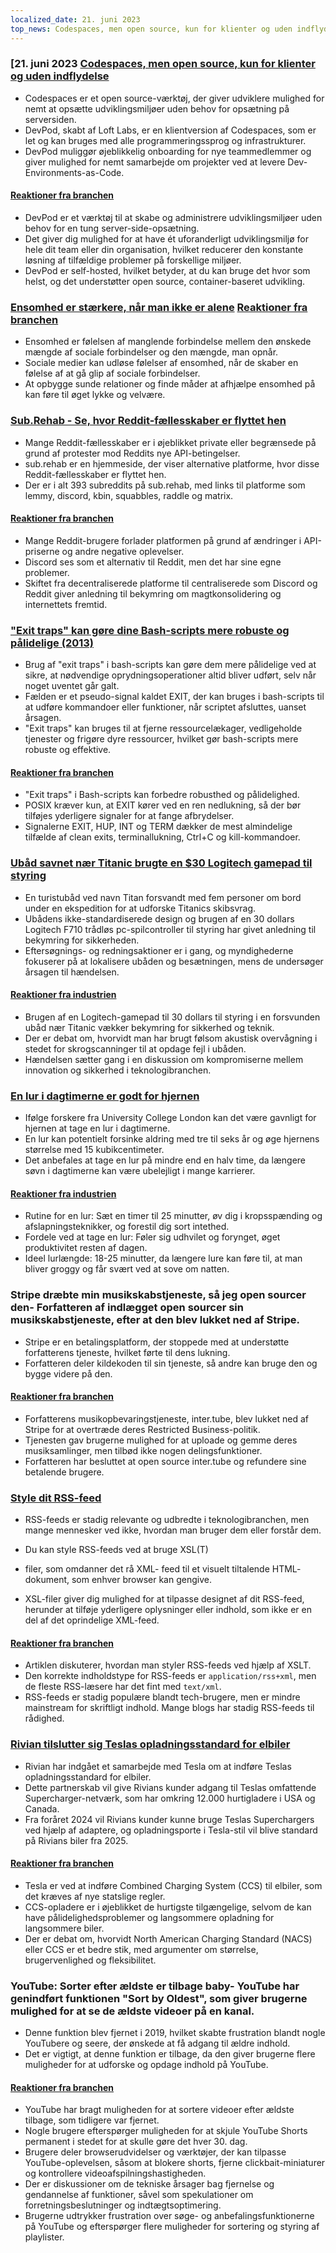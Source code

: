 ```yaml
---
localized_date: 21. juni 2023
top_news: Codespaces, men open source, kun for klienter og uden indflydelse
---
```




<CallToAction />

<Steps>

### [21. juni 2023 [Codespaces, men open source, kun for klienter og uden indflydelse](https://devpod.sh/)

- Codespaces er et open source-værktøj, der giver udviklere mulighed for nemt at opsætte udviklingsmiljøer uden behov for opsætning på serversiden.
- DevPod, skabt af Loft Labs, er en klientversion af Codespaces, som er let og kan bruges med alle programmeringssprog og infrastrukturer.
- DevPod muliggør øjeblikkelig onboarding for nye teammedlemmer og giver mulighed for nemt samarbejde om projekter ved at levere Dev-Environments-as-Code.

#### [Reaktioner fra branchen](http://news.ycombinator.com/item?id=36407477)

- DevPod er et værktøj til at skabe og administrere udviklingsmiljøer uden behov for en tung server-side-opsætning.
- Det giver dig mulighed for at have ét uforanderligt udviklingsmiljø for hele dit team eller din organisation, hvilket reducerer den konstante løsning af tilfældige problemer på forskellige miljøer.
- DevPod er self-hosted, hvilket betyder, at du kan bruge det hvor som helst, og det understøtter open source, container-baseret udvikling.

### [Ensomhed er stærkere, når man ikke er alene](https://pubmed.ncbi.nlm.nih.gov/37293324/) [Reaktioner fra branchen](http://news.ycombinator.com/item?id=36403280)

- Ensomhed er følelsen af manglende forbindelse mellem den ønskede mængde af sociale forbindelser og den mængde, man opnår.
- Sociale medier kan udløse følelser af ensomhed, når de skaber en følelse af at gå glip af sociale forbindelser.
- At opbygge sunde relationer og finde måder at afhjælpe ensomhed på kan føre til øget lykke og velvære.

### [Sub.Rehab - Se, hvor Reddit-fællesskaber er flyttet hen](https://sub.rehab/)

- Mange Reddit-fællesskaber er i øjeblikket private eller begrænsede på grund af protester mod Reddits nye API-betingelser.
- sub.rehab er en hjemmeside, der viser alternative platforme, hvor disse Reddit-fællesskaber er flyttet hen.
- Der er i alt 393 subreddits på sub.rehab, med links til platforme som lemmy, discord, kbin, squabbles, raddle og matrix.

#### [Reaktioner fra branchen](http://news.ycombinator.com/item?id=36401999)

- Mange Reddit-brugere forlader platformen på grund af ændringer i API-priserne og andre negative oplevelser.
- Discord ses som et alternativ til Reddit, men det har sine egne problemer.
- Skiftet fra decentraliserede platforme til centraliserede som Discord og Reddit giver anledning til bekymring om magtkonsolidering og internettets fremtid.

### ["Exit traps" kan gøre dine Bash-scripts mere robuste og pålidelige (2013)](http://redsymbol.net/articles/bash-exit-traps/)

- Brug af "exit traps" i bash-scripts kan gøre dem mere pålidelige ved at sikre, at nødvendige oprydningsoperationer altid bliver udført, selv når noget uventet går galt.
- Fælden er et pseudo-signal kaldet EXIT, der kan bruges i bash-scripts til at udføre kommandoer eller funktioner, når scriptet afsluttes, uanset årsagen.
- "Exit traps" kan bruges til at fjerne ressourcelækager, vedligeholde tjenester og frigøre dyre ressourcer, hvilket gør bash-scripts mere robuste og effektive.

#### [Reaktioner fra branchen](http://news.ycombinator.com/item?id=36400465)

- "Exit traps" i Bash-scripts kan forbedre robusthed og pålidelighed.
- POSIX kræver kun, at EXIT kører ved en ren nedlukning, så der bør tilføjes yderligere signaler for at fange afbrydelser.
- Signalerne EXIT, HUP, INT og TERM dækker de mest almindelige tilfælde af clean exits, terminallukning, Ctrl+C og kill-kommandoer.

### [Ubåd savnet nær Titanic brugte en $30 Logitech gamepad til styring](https://arstechnica.com/gaming/2023/06/submarine-missing-near-titanic-used-a-30-logitech-gamepad-for-steering/)

- En turistubåd ved navn Titan forsvandt med fem personer om bord under en ekspedition for at udforske Titanics skibsvrag.
- Ubådens ikke-standardiserede design og brugen af en 30 dollars Logitech F710 trådløs pc-spilcontroller til styring har givet anledning til bekymring for sikkerheden.
- Eftersøgnings- og redningsaktioner er i gang, og myndighederne fokuserer på at lokalisere ubåden og besætningen, mens de undersøger årsagen til hændelsen.

#### [Reaktioner fra industrien](http://news.ycombinator.com/item?id=36407781)

- Brugen af en Logitech-gamepad til 30 dollars til styring i en forsvunden ubåd nær Titanic vækker bekymring for sikkerhed og teknik.
- Der er debat om, hvorvidt man har brugt følsom akustisk overvågning i stedet for skrogscanninger til at opdage fejl i ubåden.
- Hændelsen sætter gang i en diskussion om kompromiserne mellem innovation og sikkerhed i teknologibranchen.

### [En lur i dagtimerne er godt for hjernen](https://www.bbc.com/news/health-65950168)

- Ifølge forskere fra University College London kan det være gavnligt for hjernen at tage en lur i dagtimerne.
- En lur kan potentielt forsinke aldring med tre til seks år og øge hjernens størrelse med 15 kubikcentimeter.
- Det anbefales at tage en lur på mindre end en halv time, da længere søvn i dagtimerne kan være ubelejligt i mange karrierer.

#### [Reaktioner fra industrien](http://news.ycombinator.com/item?id=36399503)

- Rutine for en lur: Sæt en timer til 25 minutter, øv dig i kropsspænding og afslapningsteknikker, og forestil dig sort intethed.
- Fordele ved at tage en lur: Føler sig udhvilet og forynget, øget produktivitet resten af dagen.
- Ideel lurlængde: 18-25 minutter, da længere lure kan føre til, at man bliver groggy og får svært ved at sove om natten.

### Stripe dræbte min musikskabstjeneste, så jeg open sourcer den- Forfatteren af indlægget open sourcer sin musikskabstjeneste, efter at den blev lukket ned af Stripe.

- Stripe er en betalingsplatform, der stoppede med at understøtte forfatterens tjeneste, hvilket førte til dens lukning.
- Forfatteren deler kildekoden til sin tjeneste, så andre kan bruge den og bygge videre på den.

#### [Reaktioner fra branchen](http://news.ycombinator.com/item?id=36403607)

- Forfatterens musikopbevaringstjeneste, inter.tube, blev lukket ned af Stripe for at overtræde deres Restricted Business-politik.
- Tjenesten gav brugerne mulighed for at uploade og gemme deres musiksamlinger, men tilbød ikke nogen delingsfunktioner.
- Forfatteren har besluttet at open source inter.tube og refundere sine betalende brugere.

### [Style dit RSS-feed](https://darekkay.com/blog/rss-styling/)

- RSS-feeds er stadig relevante og udbredte i teknologibranchen, men mange mennesker ved ikke, hvordan man bruger dem eller forstår dem.
- Du kan style RSS-feeds ved at bruge XSL(T)

- filer, som omdanner det rå XML- feed til et visuelt tiltalende HTML- dokument, som enhver browser kan gengive.

- XSL-filer giver dig mulighed for at tilpasse designet af dit RSS-feed, herunder at tilføje yderligere oplysninger eller indhold, som ikke er en del af det oprindelige XML-feed.

#### [Reaktioner fra branchen](http://news.ycombinator.com/item?id=36401854)

- Artiklen diskuterer, hvordan man styler RSS-feeds ved hjælp af XSLT.
- Den korrekte indholdstype for RSS-feeds er `application/rss+xml`, men de fleste RSS-læsere har det fint med `text/xml`.
- RSS-feeds er stadig populære blandt tech-brugere, men er mindre mainstream for skriftligt indhold. Mange blogs har stadig RSS-feeds til rådighed.

### [Rivian tilslutter sig Teslas opladningsstandard for elbiler](https://ev-edition.com/2023/06/rivian-joins-forces-with-tesla-embracing-their-charging-standard-for-electric-vehicles/)

- Rivian har indgået et samarbejde med Tesla om at indføre Teslas opladningsstandard for elbiler.
- Dette partnerskab vil give Rivians kunder adgang til Teslas omfattende Supercharger-netværk, som har omkring 12.000 hurtigladere i USA og Canada.
- Fra foråret 2024 vil Rivians kunder kunne bruge Teslas Superchargers ved hjælp af adaptere, og opladningsporte i Tesla-stil vil blive standard på Rivians biler fra 2025.

#### [Reaktioner fra branchen](http://news.ycombinator.com/item?id=36403494)

- Tesla er ved at indføre Combined Charging System (CCS) til elbiler, som det kræves af nye statslige regler.
- CCS-opladere er i øjeblikket de hurtigste tilgængelige, selvom de kan have pålidelighedsproblemer og langsommere opladning for langsommere biler.
- Der er debat om, hvorvidt North American Charging Standard (NACS) eller CCS er et bedre stik, med argumenter om størrelse, brugervenlighed og fleksibilitet.

### YouTube: Sorter efter ældste er tilbage baby- YouTube har genindført funktionen "Sort by Oldest", som giver brugerne mulighed for at se de ældste videoer på en kanal.

- Denne funktion blev fjernet i 2019, hvilket skabte frustration blandt nogle YouTubere og seere, der ønskede at få adgang til ældre indhold.
- Det er vigtigt, at denne funktion er tilbage, da den giver brugerne flere muligheder for at udforske og opdage indhold på YouTube.

#### [Reaktioner fra branchen](http://news.ycombinator.com/item?id=36410777)

- YouTube har bragt muligheden for at sortere videoer efter ældste tilbage, som tidligere var fjernet.
- Nogle brugere efterspørger muligheden for at skjule YouTube Shorts permanent i stedet for at skulle gøre det hver 30. dag.
- Brugere deler browserudvidelser og værktøjer, der kan tilpasse YouTube-oplevelsen, såsom at blokere shorts, fjerne clickbait-miniaturer og kontrollere videoafspilningshastigheden.
- Der er diskussioner om de tekniske årsager bag fjernelse og gendannelse af funktioner, såvel som spekulationer om forretningsbeslutninger og indtægtsoptimering.
- Brugerne udtrykker frustration over søge- og anbefalingsfunktionerne på YouTube og efterspørger flere muligheder for sortering og styring af playlister.

</Steps>
